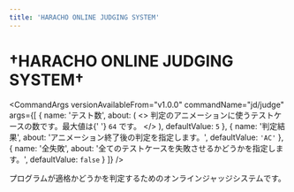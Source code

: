 ```yaml
---
title: 'HARACHO ONLINE JUDGING SYSTEM'
---
```




# †HARACHO ONLINE JUDGING SYSTEM†

<CommandArgs
  versionAvailableFrom="v1.0.0"
  commandName="jd/judge"
  args={[
    {
      name: 'テスト数',
      about: (
        <>
          判定のアニメーションに使うテストケースの数です。最大値は{' '}
          <code>64</code> です。
        </>
      ),
      defaultValue: <code>5</code>
    },
    {
      name: '判定結果',
      about: 'アニメーション終了後の判定を指定します。',
      defaultValue: <code>'AC'</code>
    },
    {
      name: '全失敗',
      about: '全てのテストケースを失敗させるかどうかを指定します。',
      defaultValue: <code>false</code>
    }
  ]}
/>

プログラムが適格かどうかを判定するためのオンラインジャッジシステムです。
